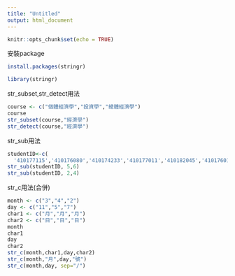 ```yaml
---
title: "Untitled"
output: html_document
---
```


```r
knitr::opts_chunk$set(echo = TRUE)
```

安裝package
```r
install.packages(stringr)
```
```r
library(stringr)
```

str_subset,str_detect用法
```r
course <- c("個體經濟學","投資學","總體經濟學")
course
str_subset(course,"經濟學")
str_detect(course,"經濟學")
```

str_sub用法
```r
studentID<-c(
  '410177115','410176080','410174233','410177011','410182045','410176014')
str_sub(studentID, 5,6)
str_sub(studentID, 2,4)
```

str_c用法(合併)
```r
month <- c("3","4","2")
day <- c("11","5","7")
char1 <- c("月","月","月")
char2 <- c("日","日","日")
month
char1
day 
char2
str_c(month,char1,day,char2)
str_c(month,"月",day,"號")
str_c(month,day, sep="/")
```
